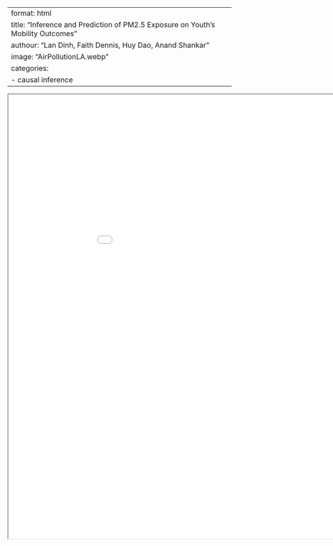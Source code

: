 
---
format: html
title: "Inference and Prediction of PM2.5 Exposure on Youth’s Mobility Outcomes"
authour: "Lan Dinh, Faith Dennis, Huy Dao, Anand Shankar"
image: "AirPollutionLA.webp"
categories:
  - causal inference
---


<iframe 
  width="1000" 
  height="1000" 
  src="Data_102_Final_Project.pdf">
</iframe>
